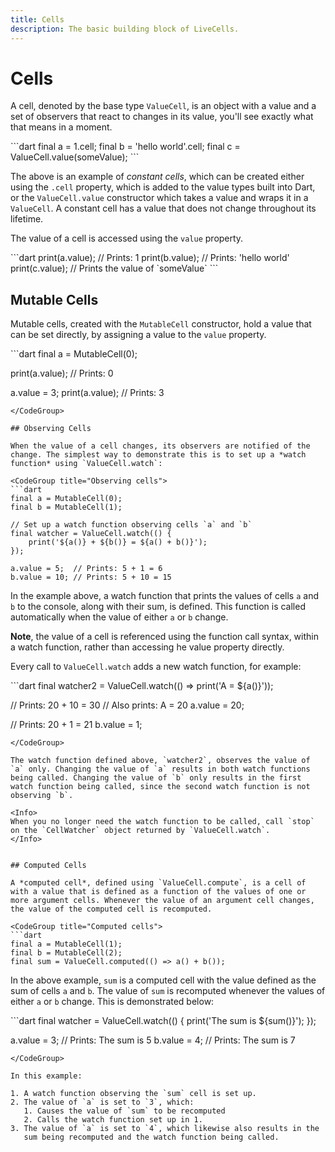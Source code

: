 ```yaml
---
title: Cells
description: The basic building block of LiveCells.
---
```


# Cells

A cell, denoted by the base type `ValueCell`, is an object with a
value and a set of observers that react to changes in its value,
you'll see exactly what that means in a moment.

<CodeGroup title="Creating cells">
```dart
final a = 1.cell;
final b = 'hello world'.cell;
final c = ValueCell.value(someValue);
```
</CodeGroup>

The above is an example of *constant cells*, which can be created
either using the `.cell` property, which is added to the value types
built into Dart, or the `ValueCell.value` constructor which takes a
value and wraps it in a `ValueCell`. A constant cell has a value that
does not change throughout its lifetime. 

The value of a cell is accessed using the `value` property.

<CodeGroup title="Accessing cell values">
```dart
print(a.value); // Prints: 1
print(b.value); // Prints: 'hello world'
print(c.value); // Prints the value of `someValue`
```
</CodeGroup>

## Mutable Cells

Mutable cells, created with the `MutableCell` constructor, hold a
value that can be set directly, by assigning a value to the `value`
property.

<CodeGroup title="Creating mutable cells">
```dart
final a = MutableCell(0);

print(a.value); // Prints: 0

a.value = 3;
print(a.value); // Prints: 3
```
</CodeGroup>

## Observing Cells

When the value of a cell changes, its observers are notified of the
change. The simplest way to demonstrate this is to set up a *watch
function* using `ValueCell.watch`:

<CodeGroup title="Observing cells">
```dart
final a = MutableCell(0);
final b = MutableCell(1);

// Set up a watch function observing cells `a` and `b`
final watcher = ValueCell.watch(() {
	print('${a()} + ${b()} = ${a() + b()}');
});

a.value = 5;  // Prints: 5 + 1 = 6
b.value = 10; // Prints: 5 + 10 = 15
```
</CodeGroup>


In the example above, a watch function that prints the values of cells
`a` and `b` to the console, along with their sum, is defined. This
function is called automatically when the value of either `a` or `b`
change. 

**Note**, the value of a cell is referenced using the function call
syntax, within a watch function, rather than accessing he value
property directly.

Every call to `ValueCell.watch` adds a new watch function, for
example:

<CodeGroup title="Multiple watch functions">
```dart
final watcher2 = ValueCell.watch(() => print('A = ${a()}'));

// Prints: 20 + 10 = 30
// Also prints: A = 20
a.value = 20;

// Prints: 20 + 1 = 21
b.value = 1;
```
</CodeGroup>

The watch function defined above, `watcher2`, observes the value of
`a` only. Changing the value of `a` results in both watch functions
being called. Changing the value of `b` only results in the first
watch function being called, since the second watch function is not
observing `b`.

<Info>
When you no longer need the watch function to be called, call `stop`
on the `CellWatcher` object returned by `ValueCell.watch`.
</Info>


## Computed Cells

A *computed cell*, defined using `ValueCell.compute`, is a cell of
with a value that is defined as a function of the values of one or
more argument cells. Whenever the value of an argument cell changes,
the value of the computed cell is recomputed.

<CodeGroup title="Computed cells">
```dart
final a = MutableCell(1);
final b = MutableCell(2);
final sum = ValueCell.computed(() => a() + b());
```
</CodeGroup>

In the above example, `sum` is a computed cell with the value defined
as the sum of cells `a` and `b`. The value of `sum` is recomputed
whenever the values of either `a` or `b` change. This is demonstrated
below:

<CodeGroup title="Computed cells">
```dart
final watcher = ValueCell.watch(() {
	print('The sum is ${sum()}');
});

a.value = 3; // Prints: The sum is 5
b.value = 4; // Prints: The sum is 7
```
</CodeGroup>

In this example:

1. A watch function observing the `sum` cell is set up.
2. The value of `a` is set to `3`, which:
   1. Causes the value of `sum` to be recomputed
   2. Calls the watch function set up in 1.
3. The value of `a` is set to `4`, which likewise also results in the
   sum being recomputed and the watch function being called.
